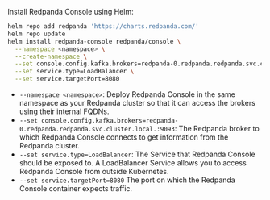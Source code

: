 

Install Redpanda Console using Helm:

```bash
helm repo add redpanda 'https://charts.redpanda.com/'
helm repo update
helm install redpanda-console redpanda/console \
  --namespace <namespace> \
  --create-namespace \
  --set console.config.kafka.brokers=redpanda-0.redpanda.redpanda.svc.cluster.local.:9093 \
  --set service.type=LoadBalancer \
  --set service.targetPort=8080
```

- `--namespace <namespace>`: Deploy Redpanda Console in the same namespace as your Redpanda cluster so that it can access the brokers using their internal FQDNs.
-  `--set console.config.kafka.brokers=redpanda-0.redpanda.redpanda.svc.cluster.local.:9093`: The Redpanda broker to which Redpanda Console connects to get information from the Redpanda cluster.
- `--set service.type=LoadBalancer`: The Service that Redpanda Console should be exposed to. A LoadBalancer Service allows you to access Redpanda Console from outside Kubernetes.
- `--set service.targetPort=8080` The port on which the Redpanda Console container expects traffic.
